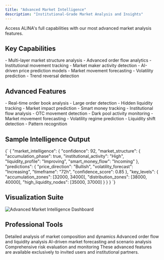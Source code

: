 ```yaml
---
title: "Advanced Market Intelligence"
description: "Institutional-Grade Market Analysis and Insights"
---
```


<Card title="Enterprise-Grade Analytics" icon="brain">
  Access ALINA's full capabilities with our most advanced market analysis features.
</Card>

## Key Capabilities

<CardGroup cols={2}>
  <Card title="Deep Market Analysis" icon="microscope">
    - Multi-layer market structure analysis
    - Advanced order flow analytics
    - Institutional movement tracking
    - Market maker activity detection
  </Card>
  <Card title="Predictive Analytics" icon="crystal-ball">
    - AI-driven price prediction models
    - Market movement forecasting
    - Volatility prediction
    - Trend reversal detection
  </Card>
</CardGroup>

## Advanced Features

<AccordionGroup>
  <Accordion title="Order Flow Analytics">
    - Real-time order book analysis
    - Large order detection
    - Hidden liquidity tracking
    - Market impact prediction
  </Accordion>
  <Accordion title="Institutional Insights">
    - Smart money tracking
    - Institutional flow analysis
    - OTC movement detection
    - Dark pool activity monitoring
  </Accordion>
  <Accordion title="AI-Powered Predictions">
    - Market movement forecasting
    - Volatility regime prediction
    - Liquidity shift detection
    - Pattern recognition
  </Accordion>
</AccordionGroup>

## Sample Intelligence Output

<CodeBlock language="json">
{`
{
  "market_intelligence": {
    "confidence": 92,
    "market_structure": {
      "accumulation_phase": true,
      "institutional_activity": "High",
      "liquidity_profile": "Improving",
      "smart_money_flow": "Incoming"
    },
    "predictions": {
      "price_direction": "Bullish",
      "volatility_forecast": "Increasing",
      "timeframe": "72h",
      "confidence_score": 0.85
    },
    "key_levels": {
      "accumulation_zones": [32000, 34000],
      "distribution_zones": [38000, 40000],
      "high_liquidity_nodes": [35000, 37000]
    }
  }
}
`}
</CodeBlock>

## Visualization Suite

<Frame>
  <img src="/images/advanced-intelligence-dashboard.svg" alt="Advanced Market Intelligence Dashboard" />
</Frame>

## Professional Tools

<Steps>
  <Step title="Market Microstructure">
    Detailed analysis of market composition and dynamics
  </Step>
  <Step title="Flow Analysis">
    Advanced order flow and liquidity analysis
  </Step>
  <Step title="Predictive Modeling">
    AI-driven market forecasting and scenario analysis
  </Step>
  <Step title="Risk Assessment">
    Comprehensive risk evaluation and monitoring
  </Step>
</Steps>

<Note>
  These advanced features are available exclusively to invited users and institutional partners.
</Note>